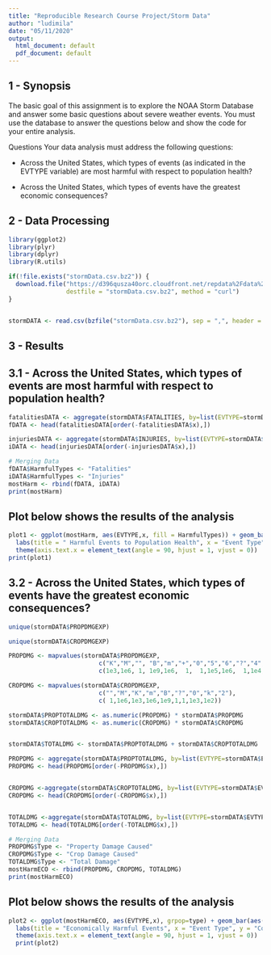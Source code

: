 ---
title: "Reproducible Research Course Project/Storm Data"
author: "ludimila"
date: "05/11/2020"
output:
  html_document: default
  pdf_document: default
---
## **1 - Synopsis** 

The basic goal of this assignment is to explore the NOAA Storm Database and answer some basic questions about severe weather events. You must use the database to answer the questions below and show the code for your entire analysis.

Questions
Your data analysis must address the following questions:

- Across the United States, which types of events (as indicated in the EVTYPE variable) are most harmful with respect to population health?

- Across the United States, which types of events have the greatest economic consequences?

## **2 - Data Processing**
```{r, echo = TRUE}

library(ggplot2)
library(plyr)
library(dplyr)
library(R.utils)

if(!file.exists("stormData.csv.bz2")) {
  download.file("https://d396qusza40orc.cloudfront.net/repdata%2Fdata%2FStormData.csv.bz2",
                destfile = "stormData.csv.bz2", method = "curl")
}


stormDATA <- read.csv(bzfile("stormData.csv.bz2"), sep = ",", header = T)

```
## **3 - Results**

## **3.1 - Across the United States, which types of events are most harmful with respect to population health?**
```{r, echo = TRUE}

fatalitiesDATA <- aggregate(stormDATA$FATALITIES, by=list(EVTYPE=stormDATA$EVTYPE), FUN=sum)
fDATA <- head(fatalitiesDATA[order(-fatalitiesDATA$x),])

injuriesDATA <- aggregate(stormDATA$INJURIES, by=list(EVTYPE=stormDATA$EVTYPE), FUN=sum)
iDATA <- head(injuriesDATA[order(-injuriesDATA$x),])

# Merging Data
fDATA$HarmfulTypes <- "Fatalities"
iDATA$HarmfulTypes <- "Injuries"
mostHarm <- rbind(fDATA, iDATA)
print(mostHarm)
```
## **Plot below shows the results of the analysis**
```{r, echo = TRUE}

plot1 <- ggplot(mostHarm, aes(EVTYPE,x, fill = HarmfulTypes)) + geom_bar(position = "dodge", stat = "identity")+
  labs(title = " Harmful Events to Population Health", x = "Event Type", y = "Count") +
  theme(axis.text.x = element_text(angle = 90, hjust = 1, vjust = 0))
print(plot1)
```

## **3.2 - Across the United States, which types of events have the greatest economic consequences?** 
```{r, echo = TRUE}

unique(stormDATA$PROPDMGEXP)

unique(stormDATA$CROPDMGEXP)

PROPDMG <- mapvalues(stormDATA$PROPDMGEXP,
                         c("K","M","", "B","m","+","0","5","6","?","4","2","3","h","7","H","-","1","8"), 
                         c(1e3,1e6, 1, 1e9,1e6,  1,  1,1e5,1e6,  1,1e4,1e2,1e3,  1,1e7,1e2,  1, 10,1e8))

CROPDMG <- mapvalues(stormDATA$CROPDMGEXP,
                         c("","M","K","m","B","?","0","k","2"),
                         c( 1,1e6,1e3,1e6,1e9,1,1,1e3,1e2))

stormDATA$PROPTOTALDMG <- as.numeric(PROPDMG) * stormDATA$PROPDMG
stormDATA$CROPTOTALDMG <- as.numeric(CROPDMG) * stormDATA$CROPDMG


stormDATA$TOTALDMG <- stormDATA$PROPTOTALDMG + stormDATA$CROPTOTALDMG

PROPDMG <- aggregate(stormDATA$PROPTOTALDMG, by=list(EVTYPE=stormDATA$EVTYPE), FUN=sum)
PROPDMG <- head(PROPDMG[order(-PROPDMG$x),])


CROPDMG <-aggregate(stormDATA$CROPTOTALDMG, by=list(EVTYPE=stormDATA$EVTYPE), FUN=sum)
CROPDMG <- head(CROPDMG[order(-CROPDMG$x),])


TOTALDMG <-aggregate(stormDATA$TOTALDMG, by=list(EVTYPE=stormDATA$EVTYPE), FUN=sum)
TOTALDMG <- head(TOTALDMG[order(-TOTALDMG$x),])

# Merging Data
PROPDMG$Type <- "Property Damage Caused"
CROPDMG$Type <- "Crop Damage Caused"
TOTALDMG$Type <- "Total Damage"
mostHarmECO <- rbind(PROPDMG, CROPDMG, TOTALDMG)
print(mostHarmECO)
```
## **Plot below shows the results of the analysis**
```{r, echo = TRUE}

plot2 <- ggplot(mostHarmECO, aes(EVTYPE,x), grpop=type) + geom_bar(aes(colour=Type, fill= Type),position = "dodge",stat="identity")+
  labs(title = "Economically Harmful Events", x = "Event Type", y = "Count in $") +
  theme(axis.text.x = element_text(angle = 90, hjust = 1, vjust = 0))
  print(plot2)

```